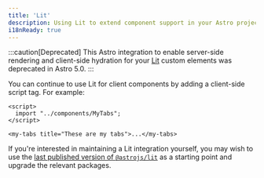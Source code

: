 ```yaml
---
title: 'Lit'
description: Using Lit to extend component support in your Astro project.
i18nReady: true
---
```


:::caution[Deprecated]
This Astro integration to enable server-side rendering and client-side hydration for your [Lit](https://lit.dev/) custom elements was deprecated in Astro 5.0.
:::

You can continue to use Lit for client components by adding a client-side script tag. For example:

```astro
<script>
  import "../components/MyTabs";
</script>

<my-tabs title="These are my tabs">...</my-tabs>
```

If you're interested in maintaining a Lit integration yourself, you may wish to use the [last published version of `@astrojs/lit`](https://github.com/withastro/astro/tree/astro%404.13.0/packages/integrations/lit) as a starting point and upgrade the relevant packages.
